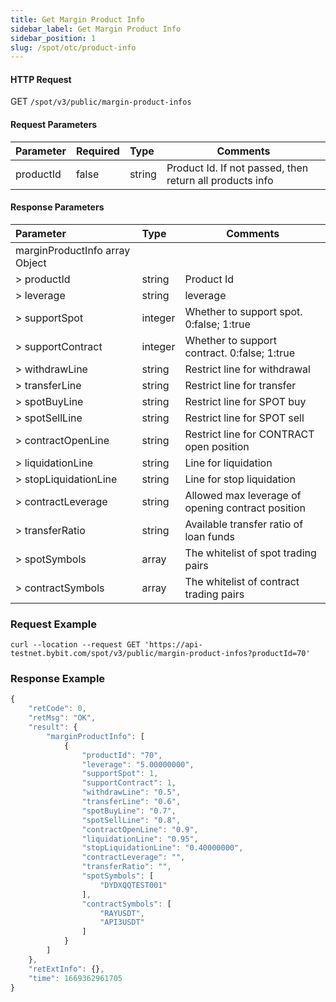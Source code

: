 ```yaml
---
title: Get Margin Product Info
sidebar_label: Get Margin Product Info
sidebar_position: 1
slug: /spot/otc/product-info
---
```



#### HTTP Request
GET <code>/spot/v3/public/margin-product-infos</code>

#### Request Parameters
| Parameter | Required | Type | Comments|
|:----- |:-------|:-----|------ |
|productId | false | string	| Product Id. If not passed, then return all products info

#### Response Parameters
| Parameter | Type | Comments|
|:----- |:-----|----- |
|marginProductInfo	array	Object
|> productId | string | Product Id |
|> leverage	| string | leverage |
|> supportSpot | integer | Whether to support spot. 0:false; 1:true |
|> supportContract | integer | Whether to support contract. 0:false; 1:true |
|> withdrawLine	| string | Restrict line for withdrawal |
|> transferLine	| string | Restrict line for transfer |
|> spotBuyLine | string	| Restrict line for SPOT buy |
|> spotSellLine	| string | Restrict line for SPOT sell |
|> contractOpenLine	| string | Restrict line for CONTRACT open position |
|> liquidationLine | string	| Line for liquidation |
|> stopLiquidationLine | string	| Line for stop liquidation |
|> contractLeverage	| string | Allowed max leverage of opening contract position |
|> transferRatio | string | Available transfer ratio of loan funds |
|> spotSymbols | array | The whitelist of spot trading pairs |
|> contractSymbols | array | The whitelist of contract trading pairs |


### Request Example

<Tabs>
<TabItem value="console" label="Console">

```http
curl --location --request GET 'https://api-testnet.bybit.com/spot/v3/public/margin-product-infos?productId=70'
```

</TabItem>
</Tabs>

### Response Example

```javascript
{
    "retCode": 0,
    "retMsg": "OK",
    "result": {
        "marginProductInfo": [
            {
                "productId": "70",
                "leverage": "5.00000000",
                "supportSpot": 1,
                "supportContract": 1,
                "withdrawLine": "0.5",
                "transferLine": "0.6",
                "spotBuyLine": "0.7",
                "spotSellLine": "0.8",
                "contractOpenLine": "0.9",
                "liquidationLine": "0.95",
                "stopLiquidationLine": "0.40000000",
                "contractLeverage": "",
                "transferRatio": "",
                "spotSymbols": [
                    "DYDXQQTEST001"
                ],
                "contractSymbols": [
                    "RAYUSDT",
                    "API3USDT"
                ]
            }
        ]
    },
    "retExtInfo": {},
    "time": 1669362961705
}
```
